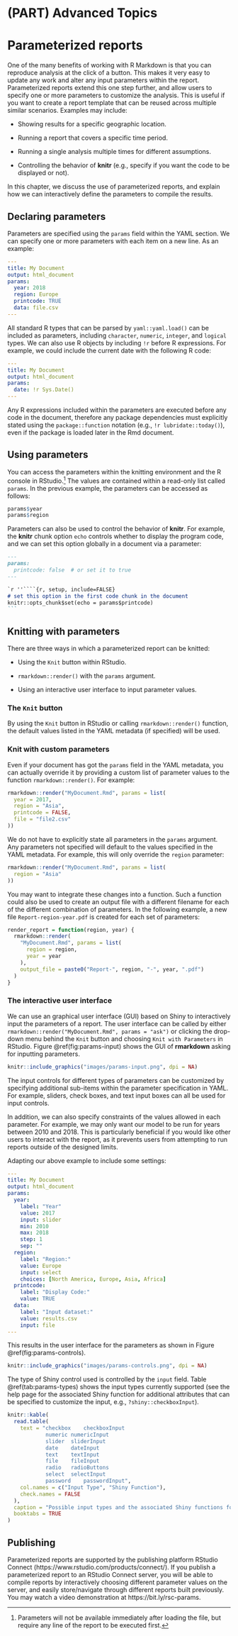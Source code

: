 # (PART) Advanced Topics {-}

# Parameterized reports

One of the many benefits of working with R Markdown is that you can reproduce analysis at the click of a button. This makes it very easy to update any work and alter any input parameters within the report.  Parameterized reports extend this one step further, and allow users to specify one or more parameters to customize the analysis. This is useful if you want to create a report template that can be reused across multiple similar scenarios. Examples may include:

- Showing results for a specific geographic location.

- Running a report that covers a specific time period.

- Running a single analysis multiple times for different assumptions.

- Controlling the behavior of **knitr** (e.g., specify if you want the code to be displayed or not).

In this chapter, we discuss the use of parameterized reports, and explain how we can interactively define the parameters to compile the results.

## Declaring parameters {#params-declare}

Parameters are specified using the `params` field within the YAML section. We can specify one or more parameters with each item on a new line. As an example:

```yaml
---
title: My Document
output: html_document
params:
  year: 2018
  region: Europe
  printcode: TRUE
  data: file.csv
---
```

All standard R types that can be parsed by `yaml::yaml.load()` can be included as parameters, including `character`, `numeric`, `integer`, and `logical` types. We can also use R objects by including `!r` before R expressions. For example, we could include the current date with the following R code:

```yaml
---
title: My Document
output: html_document
params:
  date: !r Sys.Date()
---
```

Any R expressions included within the parameters are executed before any code in the document, therefore any package dependencies must explicitly stated using the `package::function` notation (e.g., `!r lubridate::today()`), even if the package is loaded later in the Rmd document.

## Using parameters {#params-use}

You can access the parameters within the knitting environment and the R console in RStudio.^[Parameters will not be available immediately after loading the file, but require any line of the report to be executed first.] The values are contained within a read-only list called `params`. In the previous example, the parameters can be accessed as follows:

```r
params$year
params$region
```

Parameters can also be used to control the behavior of **knitr**. For example, the **knitr** chunk option `echo` controls whether to display the program code, and we can set this option globally in a document via a parameter:

````markdown
---
params:
  printcode: false  # or set it to true
---

`r ''````{r, setup, include=FALSE}
# set this option in the first code chunk in the document
knitr::opts_chunk$set(echo = params$printcode)
```
````

## Knitting with parameters {#params-knit}

There are three ways in which a parameterized report can be knitted:

- Using the `Knit` button within RStudio.

- `rmarkdown::render()` with the `params` argument.

- Using an interactive user interface to input parameter values.
 
### The `Knit` button
 
By using the `Knit` button in RStudio or calling `rmarkdown::render()` function, the default values listed in the YAML metadata (if specified) will be used.

### Knit with custom parameters

Even if your document has got the `params` field in the YAML metadata, you can actually override it by providing a custom list of parameter values to the function `rmarkdown::render()`. For example:

```r
rmarkdown::render("MyDocument.Rmd", params = list(
  year = 2017,
  region = "Asia",
  printcode = FALSE,
  file = "file2.csv"
))
```

We do not have to explicitly state all parameters in the `params` argument. Any parameters not specified will default to the values specified in the YAML metadata. For example, this will only override the `region` parameter:

```r
rmarkdown::render("MyDocument.Rmd", params = list(
  region = "Asia"
))
```

You may want to integrate these changes into a function. Such a function could also be used to create an output file with a different filename for each of the different combination of parameters. In the following example, a new file `Report-region-year.pdf` is created for each set of parameters:

```r
render_report = function(region, year) {
  rmarkdown::render(
    "MyDocument.Rmd", params = list(
      region = region,
      year = year
    ),
    output_file = paste0("Report-", region, "-", year, ".pdf")
  )
}
```

### The interactive user interface

We can use an graphical user interface (GUI) based on Shiny to interactively input the parameters of a report. The user interface can be called by either `rmarkdown::render("MyDocument.Rmd", params = "ask")` or clicking the drop-down menu behind the `Knit` button and choosing `Knit with Parameters` in RStudio. Figure \@ref(fig:params-input) shows the GUI of **rmarkdown** asking for inputting parameters.

```r
knitr::include_graphics("images/params-input.png", dpi = NA)
```

The input controls for different types of parameters can be customized by specifying additional sub-items within the parameter specification in YAML. For example, sliders, check boxes, and text input boxes can all be used for input controls.

In addition, we can also specify constraints of the values allowed in each parameter. For example, we may only want our model to be run for years between 2010 and 2018. This is particularly beneficial if you would like other users to interact with the report, as it prevents users from attempting to run reports outside of the designed limits.

Adapting our above example to include some settings:

```yaml
---
title: My Document
output: html_document
params:
  year: 
    label: "Year"
    value: 2017
    input: slider
    min: 2010
    max: 2018
    step: 1
    sep: ""
  region: 
    label: "Region:"
    value: Europe
    input: select
    choices: [North America, Europe, Asia, Africa]
  printcode: 
    label: "Display Code:"
    value: TRUE
  data: 
    label: "Input dataset:"
    value: results.csv
    input: file
---
```

This results in the user interface for the parameters as shown in Figure \@ref(fig:params-controls).

```r
knitr::include_graphics("images/params-controls.png", dpi = NA)
```

The type of Shiny control used is controlled by the `input` field. Table \@ref(tab:params-types) shows the input types currently supported (see the help page for the associated Shiny function for additional attributes that can be specified to customize the input, e.g., `?shiny::checkboxInput`).

```r
knitr::kable(
  read.table(
    text = "checkbox	checkboxInput
            numeric	numericInput
            slider	sliderInput
            date	dateInput
            text	textInput
            file	fileInput
            radio	radioButtons
            select	selectInput
            password	passwordInput", 
    col.names = c("Input Type", "Shiny Function"),
    check.names = FALSE
  ),
  caption = "Possible input types and the associated Shiny functions for parameterized reports.",
  booktabs = TRUE
)
```

## Publishing {#params-publish}

Parameterized reports are supported by the publishing platform RStudio Connect (https://www.rstudio.com/products/connect/). If you publish a parameterized report to an RStudio Connect server, you will be able to compile reports by interactively choosing different parameter values on the server, and easily store/navigate through different reports built previously. You may watch a video demonstration at https://bit.ly/rsc-params.
